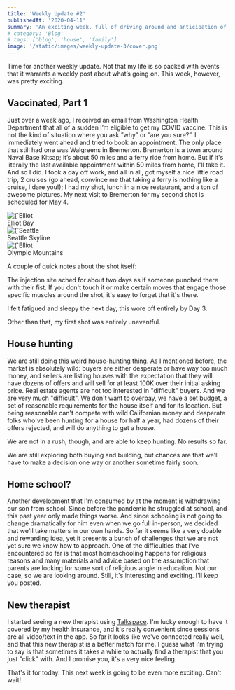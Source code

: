 ```yaml
---
title: 'Weekly Update #2'
publishedAt: '2020-04-11'
summary: 'An exciting week, full of driving around and anticipation of change.'
# category: 'Blog'
# tags: ['blog', 'house', 'family']
image: '/static/images/weekly-update-3/cover.png'
---
```


Time for another weekly update. Not that my life is so packed with events that it warrants a weekly post about what’s going on. This week, however, was pretty exciting.

## Vaccinated, Part 1

Just over a week ago, I received an email from Washington Health Department that all of a sudden I’m eligible to get my COVID vaccine. This is not the kind of situation where you ask ”why” or ”are you sure?”. I immediately went ahead and tried to book an appointment. The only place that still had one was Walgreens in Bremerton. Bremerton is a town around Naval Base Kitsap; it’s about 50 miles and a ferry ride from home. But if it's literally the last available appointment within 50 miles from home, I'll take it. And so I did. I took a day off work, and all in all, got myself a nice little road trip, 2 cruises (go ahead, convince me that taking a ferry is nothing like a cruise, I dare you!); I had my shot, lunch in a nice restaurant, and a ton of awesome pictures. My next visit to Bremerton for my second shot is scheduled for May 4.

<div className="my-10">
  <Image
    alt={`Elliot Bay`}
    src={`/static/images/weekly-update-2/elliot-bay.jpg`}
    width={1501 / 2}
    height={712 / 2}
    priority
  />
  <div className="text-sm text-center">Elliot Bay</div>
</div>

<div className="my-10">
  <Image
    alt={`Seattle Skyline`}
    src={`/static/images/weekly-update-2/seattle-skyline.jpg`}
    width={1501 / 2}
    height={712 / 2}
    priority
  />
  <div className="text-sm text-center">Seattle Skyline</div>
</div>

<div className="my-10">
  <Image
    alt={`Elliot Bay`}
    src={`/static/images/weekly-update-2/olympic-mountains.jpg`}
    width={1501 / 2}
    height={712 / 2}
    priority
  />
  <div className="text-sm text-center">Olympic Mountains</div>
</div>

A couple of quick notes about the shot itself:

The injection site ached for about two days as if someone punched there with their fist. If you don't touch it or make certain moves that engage those specific muscles around the shot, it's easy to forget that it's there.

I felt fatigued and sleepy the next day, this wore off entirely by Day 3.

Other than that, my first shot was entirely uneventful.

## House hunting

We are still doing this weird house-hunting thing. As I mentioned before, the market is absolutely wild: buyers are either desperate or have way too much money, and sellers are listing houses with the expectation that they will have dozens of offers and will sell for at least 100K over their initial asking price. Real estate agents are not too interested in "difficult" buyers. And we are very much "difficult". We don't want to overpay, we have a set budget, a set of reasonable requirements for the house itself and for its location. But being reasonable can't compete with wild Californian money and desperate folks who've been hunting for a house for half a year, had dozens of their offers rejected, and will do anything to get a house.

We are not in a rush, though, and are able to keep hunting. No results so far.

We are still exploring both buying and building, but chances are that we'll have to make a decision one way or another sometime fairly soon.

## Home school?

Another development that I'm consumed by at the moment is withdrawing our son from school. Since before the pandemic he struggled at school, and this past year only made things worse. And since schooling is not going to change dramatically for him even when we go full in-person, we decided that we'll take matters in our own hands. So far it seems like a very doable and rewarding idea, yet it presents a bunch of challenges that we are not yet sure we know how to approach. One of the difficulties that I've encountered so far is that most homeschooling happens for religious reasons and many materials and advice based on the assumption that parents are looking for some sort of religious angle in education. Not our case, so we are looking around. Still, it's interesting and exciting. I'll keep you posted.

## New therapist

I started seeing a new therapist using [Talkspace](https://talkspace.com). I'm lucky enough to have it covered by my health insurance, and it's really convenient since sessions are all video/text in the app. So far it looks like we've connected really well, and that this new therapist is a better match for me. I guess what I'm trying to say is that sometimes it takes a while to actually find a therapist that you just "click" with. And I promise you, it's a very nice feeling.

That's it for today. This next week is going to be even more exciting. Can't wait!
